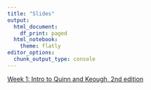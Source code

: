```yaml
---
title: "Slides"
output:
  html_document:
    df_print: paged
  html_notebook:
    theme: flatly
editor_options:
  chunk_output_type: console
---
```


[Week 1: Intro to Quinn and Keough, 2nd edition](intro_qk_slides.qmd){target="_blank"}
